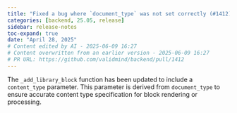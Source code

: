 ```yaml
---
title: "Fixed a bug where `document_type` was not set correctly (#1412)"
categories: [backend, 25.05, release]
sidebar: release-notes
toc-expand: true
date: "April 28, 2025"
# Content edited by AI - 2025-06-09 16:27
# Content overwritten from an earlier version - 2025-06-09 16:27
# PR URL: https://github.com/validmind/backend/pull/1412
---
```


The `_add_library_block` function has been updated to include a `content_type` parameter. This parameter is derived from `document_type` to ensure accurate content type specification for block rendering or processing.

<!--- VALIDATION SUMMARY
Content Type: title
Validation Status: CHECK
Attempts: 7
Last Validation: 2025-06-09 16:18:11
Result: The edited content is a clear and concise improvement over the original. It removes unnecessary words, making the sentence more direct. Additionally, the use of backticks around `document_type` helps to emphasize it as a specific term or variable, which is a common convention in technical writing. O...
Reedit Available: Yes
Reedit Message: The edited content is a clear and concise improvement over the original. It removes unnecessary words, making the sentence more direct. Additionally, the use of backticks around `document_type` helps ...
--->

